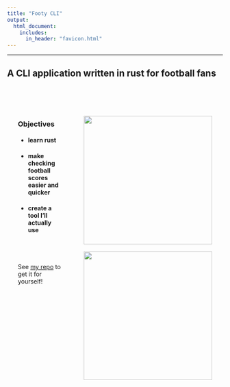 ```yaml
---
title: "Footy CLI"
output: 
  html_document:
    includes:
      in_header: "favicon.html"
---
```

---

## A CLI application written in rust for football fans

<br>

:::: {style="display: flex;"}

::: {style="padding: 25px;"}
### Objectives
- #### learn rust
- #### make checking football scores easier and quicker
- #### create a tool I'll actually use

<br><br><br>
See [my repo](https://github.com/jopieji/footy) to get it for yourself!
:::

::: {style="padding: 25px;"}
![](./footydemo1.png){width=300}
<br><br>
![](./footydemo3.png){width=300}
:::

::::

